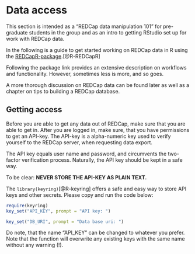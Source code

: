# Data access {#sec-data-access}

This section is intended as a "REDCap data manipulation 101" for pre-graduate students in the group and as an intro to getting RStudio set up for work with REDCap data.

In the following is a guide to get started working on REDCap data in R using the [REDCapR-package](https://ouhscbbmc.github.io/REDCapR/).[@R-REDCapR]

Following the package link provides an extensive description on workflows and functionality. However, sometimes less is more, and so goes.

A more thorough discussion on REDCap data can be found later as well as a chapter on tips to building a REDCap database.

## Getting access {#sec-getting-access}

Before you are able to get any data out of REDCap, make sure that you are able to get in. After you are logged in, make sure, that you have permissions to get an API-key. The API-key is a alpha-numeric key used to verify yourself to the REDCap server, when requesting data export.

The API key equals user name and password, and circumvents the two-factor verification process. Naturally, the API key should be kept in a safe way.

::: callout-warning
To be clear: **NEVER STORE THE API-KEY AS PLAIN TEXT.**
:::

The `library(keyring)`[@R-keyring] offers a safe and easy way to store API keys and other secrets. Please copy and run the code below:

```r
require(keyring)
key_set("API_KEY", prompt = "API key: ")
```

```r
key_set("DB_URI", prompt = "Data base uri: ")
```

Do note, that the name "API_KEY" can be changed to whatever you prefer. Note that the function will overwrite any existing keys with the same name without any warning (!).

##  {#sec-downloading-data}
